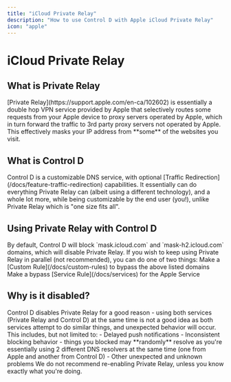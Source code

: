 ```yaml
---
title: "iCloud Private Relay"
description: "How to use Control D with Apple iCloud Private Relay"
icon: "apple"
---
```


# iCloud Private Relay

## What is Private Relay

<Info>
[Private Relay](https://support.apple.com/en-ca/102602) is essentially a double hop VPN service provided by Apple that selectively routes some requests from your Apple device to proxy servers operated by Apple, which in turn forward the traffic to 3rd party proxy servers not operated by Apple. This effectively masks your IP address from **some** of the websites you visit.
</Info>

## What is Control D

<Info>
Control D is a customizable DNS service, with optional [Traffic Redirection](/docs/feature-traffic-redirection) capabilities. It essentially can do everything Private Relay can (albeit using a different technology), and a whole lot more, while being customizable by the end user (you!), unlike Private Relay which is "one size fits all".
</Info>

## Using Private Relay with Control D

<Warning>
By default, Control D will block `mask.icloud.com` and `mask-h2.icloud.com` domains, which will disable Private Relay.
</Warning>

<Info>
If you wish to keep using Private Relay in parallel (not recommended), you can do one of two things:
</Info>

<Steps>
  <Step>Make a [Custom Rule](/docs/custom-rules) to bypass the above listed domains</Step>
  <Step>Make a bypass [Service Rule](/docs/services) for the Apple Service</Step>
</Steps>

## Why is it disabled?

<Warning>
Control D disables Private Relay for a good reason - using both services (Private Relay and Control D) at the same time is not a good idea as both services attempt to do similar things, and unexpected behavior will occur.
</Warning>

<Info>
This includes, but not limited to:
- Delayed push notifications
- Inconsistent blocking behavior - things you blocked may **randomly** resolve as you're essentially using 2 different DNS resolvers at the same time (one from Apple and another from Control D)
- Other unexpected and unknown problems
</Info>

<Warning>
We do not recommend re-enabling Private Relay, unless you know exactly what you're doing.
</Warning>